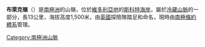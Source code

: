 {{Coord|74|24|S|163|36|E|source:GNIS|display=title}}

'''布萊克嶺'''（{{lang-en|Black Ridge}}）是[[南極洲|南極洲]]的山嶺，位於[[維多利亞地|維多利亞地]]的[[斯科特海岸|斯科特海岸]]，屬於[[冷藏山脈|冷藏山脈]]的一部分，長13公里，海拔高度1,500米，由[[英國|英國]]探險隊踏足和命名，現時由[[南極條約體系|南極條約體系]]管理。

{{DEFAULTSORT:Black Ridge}}
[[Category:南極洲山脈|Category:南極洲山脈]]


{{ScottCoast-geo-stub}}